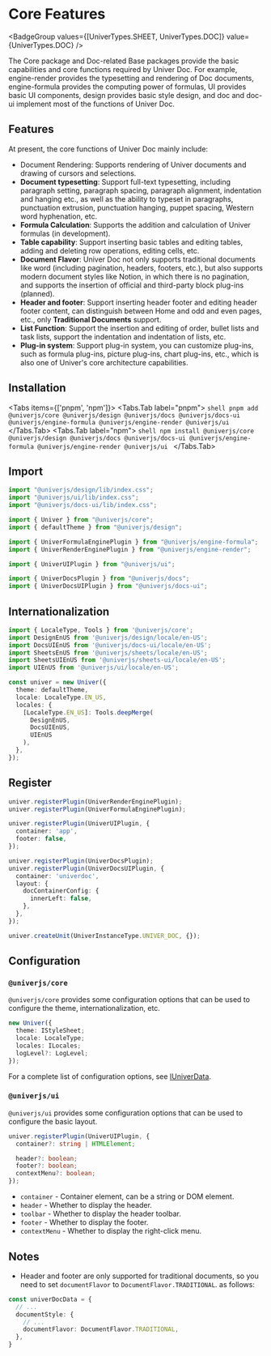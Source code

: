 
# Core Features

<BadgeGroup values={[UniverTypes.SHEET, UniverTypes.DOC]} value={UniverTypes.DOC} />

The Core package and Doc-related Base packages provide the basic capabilities and core functions required by Univer Doc. For example, engine-render provides the typesetting and rendering of Doc documents, engine-formula provides the computing power of formulas, UI provides basic UI components, design provides basic style design, and doc and doc-ui implement most of the functions of Univer Doc.

## Features

At present, the core functions of Univer Doc mainly include:

- Document Rendering: Supports rendering of Univer documents and drawing of cursors and selections.
- **Document typesetting**: Support full-text typesetting, including paragraph setting, paragraph spacing, paragraph alignment, indentation and hanging etc., as well as the ability to typeset in paragraphs, punctuation extrusion, punctuation hanging, puppet spacing, Western word hyphenation, etc.
- **Formula Calculation**: Supports the addition and calculation of Univer formulas (in development).
- **Table capability**: Support inserting basic tables and editing tables, adding and deleting row operations, editing cells, etc.
- **Document Flavor**: Univer Doc not only supports traditional documents like word (including pagination, headers, footers, etc.), but also supports modern document styles like Notion, in which there is no pagination, and supports the insertion of official and third-party block plug-ins (planned).
- **Header and footer**: Support inserting header footer and editing header footer content, can distinguish between Home and odd and even pages, etc., only **Traditional Documents** support.
- **List Function**: Support the insertion and editing of order, bullet lists and task lists, support the indentation and indentation of lists, etc.
- **Plug-in system**: Support plug-in system, you can customize plug-ins, such as formula plug-ins, picture plug-ins, chart plug-ins, etc., which is also one of Univer's core architecture capabilities.

## Installation

<Tabs items={['pnpm', 'npm']}>
  <Tabs.Tab label="pnpm">
    ```shell
    pnpm add @univerjs/core @univerjs/design @univerjs/docs @univerjs/docs-ui @univerjs/engine-formula @univerjs/engine-render @univerjs/ui
    ```
  </Tabs.Tab>
  <Tabs.Tab label="npm">
    ```shell
    npm install @univerjs/core @univerjs/design @univerjs/docs @univerjs/docs-ui @univerjs/engine-formula @univerjs/engine-render @univerjs/ui
    ```
  </Tabs.Tab>
</Tabs>

## Import

```typescript
import "@univerjs/design/lib/index.css";
import "@univerjs/ui/lib/index.css";
import "@univerjs/docs-ui/lib/index.css";

import { Univer } from "@univerjs/core";
import { defaultTheme } from "@univerjs/design";

import { UniverFormulaEnginePlugin } from "@univerjs/engine-formula";
import { UniverRenderEnginePlugin } from "@univerjs/engine-render";

import { UniverUIPlugin } from "@univerjs/ui";

import { UniverDocsPlugin } from "@univerjs/docs";
import { UniverDocsUIPlugin } from "@univerjs/docs-ui";
```

## Internationalization

```typescript
import { LocaleType, Tools } from '@univerjs/core';
import DesignEnUS from '@univerjs/design/locale/en-US';
import DocsUIEnUS from '@univerjs/docs-ui/locale/en-US';
import SheetsEnUS from '@univerjs/sheets/locale/en-US';
import SheetsUIEnUS from '@univerjs/sheets-ui/locale/en-US';
import UIEnUS from '@univerjs/ui/locale/en-US';

const univer = new Univer({
  theme: defaultTheme,
  locale: LocaleType.EN_US,
  locales: {
    [LocaleType.EN_US]: Tools.deepMerge(
      DesignEnUS,
      DocsUIEnUS,
      UIEnUS
    ),
  },
});
```

## Register

```typescript
univer.registerPlugin(UniverRenderEnginePlugin);
univer.registerPlugin(UniverFormulaEnginePlugin);

univer.registerPlugin(UniverUIPlugin, {
  container: 'app',
  footer: false,
});

univer.registerPlugin(UniverDocsPlugin);
univer.registerPlugin(UniverDocsUIPlugin, {
  container: 'univerdoc',
  layout: {
    docContainerConfig: {
      innerLeft: false,
    },
  },
});

univer.createUnit(UniverInstanceType.UNIVER_DOC, {});
```

## Configuration

### `@univerjs/core`

`@univerjs/core` provides some configuration options that can be used to configure the theme, internationalization, etc.

```typescript
new Univer({
  theme: IStyleSheet;
  locale: LocaleType;
  locales: ILocales;
  logLevel?: LogLevel;
});
```

For a complete list of configuration options, see [IUniverData](/typedoc/@univerjs/core/interfaces/IUniverData).

### `@univerjs/ui`

`@univerjs/ui` provides some configuration options that can be used to configure the basic layout.

```typescript
univer.registerPlugin(UniverUIPlugin, {
  container?: string | HTMLElement;

  header?: boolean;
  footer?: boolean;
  contextMenu?: boolean;
});
```

* `container` - Container element, can be a string or DOM element.
* `header` - Whether to display the header.
* `toolbar` - Whether to display the header toolbar. <VersionBadge version="0.2.0+" />
* `footer` - Whether to display the footer.
* `contextMenu` - Whether to display the right-click menu.

## Notes

- Header and footer are only supported for traditional documents, so you need to set `documentFlavor` to `DocumentFlavor.TRADITIONAL`. as follows:

```typescript
const univerDocData = {
  // ...
  documentStyle: {
    // ...
    documentFlavor: DocumentFlavor.TRADITIONAL,
  },
}
```